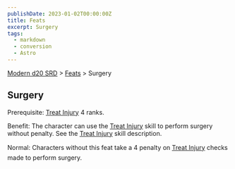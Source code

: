 ```yaml
---
publishDate: 2023-01-02T00:00:00Z
title: Feats
excerpt: Surgery
tags:
  - markdown
  - conversion
  - Astro
---
```


[Modern d20 SRD](/#modernD20) > [Feats](modern-d20-srd-feats-index) > Surgery

## Surgery

Prerequisite: [Treat Injury](modern-d20-srd-skills-treat-injury) 4 ranks.

Benefit: The character can use the [Treat Injury](modern-d20-srd-skills-treat-injury) skill to perform surgery without penalty. See the [Treat Injury](modern-d20-srd-skills-treat-injury) skill description.

Normal: Characters without this feat take a 4 penalty on [Treat Injury](modern-d20-srd-skills-treat-injury) checks made to perform surgery.
